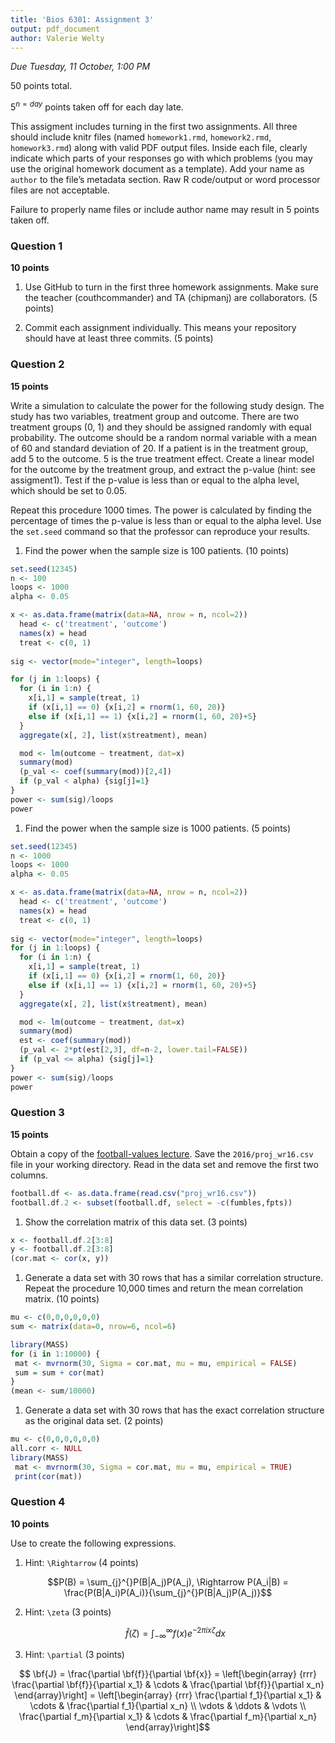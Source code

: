 ```yaml
---
title: 'Bios 6301: Assignment 3'
output: pdf_document
author: Valerie Welty
---
```


*Due Tuesday, 11 October, 1:00 PM*

50 points total.

$5^{n=day}$ points taken off for each day late.

This assigment includes turning in the first two assignments. All three should
include knitr files (named `homework1.rmd`, `homework2.rmd`, `homework3.rmd`)
along with valid PDF output files. Inside each file, clearly indicate which
parts of your responses go with which problems (you may use the original homework
document as a template). Add your name as `author` to the file's metadata section.
Raw R code/output or word processor files are not acceptable.

Failure to properly name files or include author name may result in 5 points taken off.

### Question 1 ###

**10 points**

1. Use GitHub to turn in the first three homework assignments. Make sure the teacher (couthcommander) and TA (chipmanj) are collaborators. (5 points)

1. Commit each assignment individually.  This means your repository should have at least three commits. (5 points)

### Question 2 ###

**15 points**

Write a simulation to calculate the power for the following study
design.  The study has two variables, treatment group and outcome.
There are two treatment groups (0, 1) and they should be assigned
randomly with equal probability.  The outcome should be a random normal
variable with a mean of 60 and standard deviation of 20.  If a patient
is in the treatment group, add 5 to the outcome.  5 is the true
treatment effect.  Create a linear model for the outcome by the
treatment group, and extract the p-value (hint: see assigment1).
Test if the p-value is less than or equal to the alpha level, which
should be set to 0.05.

Repeat this procedure 1000 times. The power is calculated by finding
the percentage of times the p-value is less than or equal to the alpha
level.  Use the `set.seed` command so that the professor can reproduce
your results.

1. Find the power when the sample size is 100 patients. (10 points)
```r
set.seed(12345)
n <- 100
loops <- 1000
alpha <- 0.05

x <- as.data.frame(matrix(data=NA, nrow = n, ncol=2))
  head <- c('treatment', 'outcome')
  names(x) = head
  treat <- c(0, 1)
  
sig <- vector(mode="integer", length=loops)

for (j in 1:loops) {
  for (i in 1:n) {
    x[i,1] = sample(treat, 1)
    if (x[i,1] == 0) {x[i,2] = rnorm(1, 60, 20)} 
    else if (x[i,1] == 1) {x[i,2] = rnorm(1, 60, 20)+5}
  }
  aggregate(x[, 2], list(x$treatment), mean)

  mod <- lm(outcome ~ treatment, dat=x)
  summary(mod)
  (p_val <- coef(summary(mod))[2,4])
  if (p_val < alpha) {sig[j]=1}
}
power <- sum(sig)/loops
power

```

1. Find the power when the sample size is 1000 patients. (5 points)

```r
set.seed(12345)
n <- 1000
loops <- 1000
alpha <- 0.05

x <- as.data.frame(matrix(data=NA, nrow = n, ncol=2))
  head <- c('treatment', 'outcome')
  names(x) = head
  treat <- c(0, 1)
  
sig <- vector(mode="integer", length=loops)
for (j in 1:loops) {
  for (i in 1:n) {
    x[i,1] = sample(treat, 1)
    if (x[i,1] == 0) {x[i,2] = rnorm(1, 60, 20)} 
    else if (x[i,1] == 1) {x[i,2] = rnorm(1, 60, 20)+5}
  }
  aggregate(x[, 2], list(x$treatment), mean)

  mod <- lm(outcome ~ treatment, dat=x)
  summary(mod)
  est <- coef(summary(mod))
  (p_val <- 2*pt(est[2,3], df=n-2, lower.tail=FALSE))
  if (p_val <= alpha) {sig[j]=1}
}
power <- sum(sig)/loops
power

```





### Question 3 ###

**15 points**

Obtain a copy of the [football-values lecture](https://github.com/couthcommander/football-values).
Save the `2016/proj_wr16.csv` file in your working directory.  Read
in the data set and remove the first two columns.

```r
football.df <- as.data.frame(read.csv("proj_wr16.csv"))
football.df.2 <- subset(football.df, select = -c(fumbles,fpts))
```

1. Show the correlation matrix of this data set. (3 points)

```r
x <- football.df.2[3:8]
y <- football.df.2[3:8]
(cor.mat <- cor(x, y))
```

1. Generate a data set with 30 rows that has a similar correlation
structure.  Repeat the procedure 10,000 times and return the mean
correlation matrix. (10 points)

```r
mu <- c(0,0,0,0,0,0)
sum <- matrix(data=0, nrow=6, ncol=6)

library(MASS)
for (i in 1:10000) {
 mat <- mvrnorm(30, Sigma = cor.mat, mu = mu, empirical = FALSE) 
 sum = sum + cor(mat)
}
(mean <- sum/10000)
```


1. Generate a data set with 30 rows that has the exact correlation
structure as the original data set. (2 points)

```r
mu <- c(0,0,0,0,0,0)
all.corr <- NULL
library(MASS)
 mat <- mvrnorm(30, Sigma = cor.mat, mu = mu, empirical = TRUE) 
 print(cor(mat))

```

### Question 4 ###

**10 points**

Use \LaTeX to create the following expressions.

1. Hint: `\Rightarrow` (4 points)

  $$P(B) = \sum_{j}^{}P(B|A_j)P(A_j), \Rightarrow P(A_i|B) = \frac{P(B|A_i)P(A_i)}{\sum_{j}^{}P(B|A_j)P(A_j)}$$

2. Hint: `\zeta` (3 points)

   $$\hat{f}(\zeta) = \int_{-\infty}^{\infty} f(x) e^{-2\pi i x \zeta} dx$$

3. Hint: `\partial` (3 points)
 
  $$ \bf{J} = \frac{\partial \bf{f}}{\partial \bf{x}} = \left[\begin{array}
{rrr}
\frac{\partial \bf{f}}{\partial x_1} & \cdots & \frac{\partial \bf{f}}{\partial x_n} 
\end{array}\right] = \left[\begin{array}
{rrr}
\frac{\partial f_1}{\partial x_1} & \cdots & \frac{\partial f_1}{\partial x_n} \\
\vdots & \ddots & \vdots \\
\frac{\partial f_m}{\partial x_1} & \cdots & \frac{\partial f_m}{\partial x_n}
\end{array}\right]$$
    
    
    
    
    